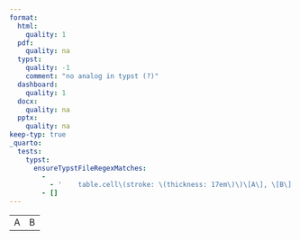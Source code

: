 ```yaml
---
format:
  html:
    quality: 1
  pdf:
    quality: na
  typst:
    quality: -1
    comment: "no analog in typst (?)"
  dashboard:
    quality: 1
  docx:
    quality: na
  pptx:
    quality: na
keep-typ: true
_quarto:
  tests:
    typst:
      ensureTypstFileRegexMatches:
        -
          - '    table.cell\(stroke: \(thickness: 17em\)\)\[A\], \[B\]'
        - []
---
```


```{=html}
<table>
    <tr><td style="border-width: 17rem">A</td><td>B</td></tr>
</table>
```


